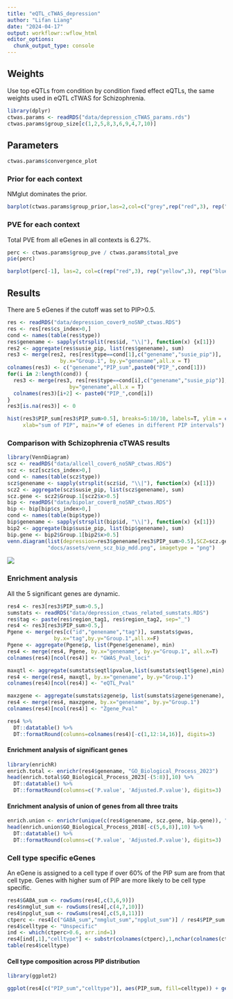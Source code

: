 ```yaml
---
title: "eQTL_cTWAS_depression"
author: "Lifan Liang"
date: "2024-04-17"
output: workflowr::wflow_html
editor_options:
  chunk_output_type: console
---
```


## Weights

Use top eQTLs from condition by condition fixed effect eQTLs, the same weights used in eQTL cTWAS for Schizophrenia.

```r
library(dplyr)
ctwas.params <- readRDS("data/depression_cTWAS_params.rds")
ctwas.params$group_size[c(1,2,5,8,3,6,9,4,7,10)]
```

## Parameters

```r
ctwas.params$convergence_plot
```

### Prior for each context

NMglut dominates the prior.

```r
barplot(ctwas.params$group_prior,las=2,col=c("grey",rep("red",3), rep("green",3), rep("blue",3)))
```

### PVE for each context

Total PVE from all eGenes in all contexts is 6.27%.

```r
perc <- ctwas.params$group_pve / ctwas.params$total_pve
pie(perc)
```

```r
barplot(perc[-1], las=2, col=c(rep("red",3), rep("yellow",3), rep("blue",3)))
```

## Results

There are 5 eGenes if the cutoff was set to PIP>0.5.

```r
res <- readRDS("data/depression_cover9_noSNP_ctwas.RDS")
res <- res[res$cs_index>0,]
cond <- names(table(res$type))
res$genename <- sapply(strsplit(res$id, "\\|"), function(x) {x[1]})
res2 <- aggregate(res$susie_pip, list(res$genename), sum)
res3 <- merge(res2, res[res$type==cond[1],c("genename","susie_pip")], 
                 by.x="Group.1", by.y="genename",all.x = T)
colnames(res3) <- c("genename","PIP_sum",paste0("PIP_",cond[1]))
for(i in 2:length(cond)) {
  res3 <- merge(res3, res[res$type==cond[i],c("genename","susie_pip")], 
                    by="genename",all.x = T)
  colnames(res3)[i+2] <- paste0("PIP_",cond[i])
}
res3[is.na(res3)] <- 0

hist(res3$PIP_sum[res3$PIP_sum>0.5], breaks=5:10/10, labels=T, ylim = c(0, 21),
     xlab="sum of PIP", main="# of eGenes in different PIP intervals")
```

### Comparison with Schizophrenia cTWAS results

```r
library(VennDiagram)
scz <- readRDS("data/allcell_cover6_noSNP_ctwas.RDS")
scz <- scz[scz$cs_index>0,]
cond <- names(table(scz$type))
scz$genename <- sapply(strsplit(scz$id, "\\|"), function(x) {x[1]})
scz2 <- aggregate(scz$susie_pip, list(scz$genename), sum)
scz.gene <- scz2$Group.1[scz2$x>0.5]
bip <- readRDS("data/bipolar_cover8_noSNP_ctwas.RDS")
bip <- bip[bip$cs_index>0,]
cond <- names(table(bip$type))
bip$genename <- sapply(strsplit(bip$id, "\\|"), function(x) {x[1]})
bip2 <- aggregate(bip$susie_pip, list(bip$genename), sum)
bip.gene <- bip2$Group.1[bip2$x>0.5]
venn.diagram(list(depression=res3$genename[res3$PIP_sum>0.5],SCZ=scz.gene,bipolar=bip.gene), 
             "docs/assets/venn_scz_bip_mdd.png", imagetype = "png")
```

![](assets/venn_scz_bip_mdd.png)

### Enrichment analysis

All the 5 significant genes are dynamic.

```r
res4 <- res3[res3$PIP_sum>0.5,]
sumstats <- readRDS("data/depression_ctwas_related_sumstats.RDS")
res$tag <- paste(res$region_tag1, res$region_tag2, sep="_")
res4 <- res3[res3$PIP_sum>0.5,]
Pgene <- merge(res[c("id","genename","tag")], sumstats$gwas,
               by.x="tag",by.y="Group.1",all.x=F)
Pgene <- aggregate(Pgene$p, list(Pgene$genename), min)
res4 <- merge(res4, Pgene, by.x="genename", by.y="Group.1", all.x=T)
colnames(res4)[ncol(res4)] <- "GWAS_Pval_loci"

maxqtl <- aggregate(sumstats$eqtl$pvalue,list(sumstats$eqtl$gene),min)
res4 <- merge(res4, maxqtl, by.x="genename", by.y="Group.1")
colnames(res4)[ncol(res4)] <- "eQTL_Pval"

maxzgene <- aggregate(sumstats$zgene$p, list(sumstats$zgene$genename), min)
res4 <- merge(res4, maxzgene, by.x="genename", by.y="Group.1")
colnames(res4)[ncol(res4)] <- "Zgene_Pval"

res4 %>%
  DT::datatable() %>%
  DT::formatRound(columns=colnames(res4)[-c(1,12:14,16)], digits=3)
```


#### Enrichment analysis of significant genes

```r
library(enrichR)
enrich.total <- enrichr(res4$genename, "GO_Biological_Process_2023")
head(enrich.total$GO_Biological_Process_2023[-(5:8)],10) %>%
  DT::datatable() %>%
  DT::formatRound(columns=c('P.value', 'Adjusted.P.value'), digits=3)
```


#### Enrichment analysis of union of genes from all three traits

```r
enrich.union <- enrichr(unique(c(res4$genename, scz.gene, bip.gene)), "GO_Biological_Process_2018")
head(enrich.union$GO_Biological_Process_2018[-c(5,6,8)],10) %>%
  DT::datatable() %>%
  DT::formatRound(columns=c('P.value', 'Adjusted.P.value'), digits=3)
```


### Cell type specific eGenes

An eGene is assigned to a cell type if over 60% of the PIP sum are from that cell type. Genes with higher sum of PIP are more likely to be cell type specific.

```r
res4$GABA_sum <- rowSums(res4[,c(3,6,9)])
res4$nmglut_sum <- rowSums(res4[,c(4,7,10)])
res4$npglut_sum <- rowSums(res4[,c(5,8,11)])
ctperc <- res4[c("GABA_sum","nmglut_sum","npglut_sum")] / res4$PIP_sum
res4$celltype <- "Unspecific"
ind <- which(ctperc>0.6, arr.ind=1)
res4[ind[,1],"celltype"] <- substr(colnames(ctperc),1,nchar(colnames(ctperc))-4)[ind[,2]]
table(res4$celltype)
```

#### Cell type composition across PIP distribution

```r
library(ggplot2)

ggplot(res4[c("PIP_sum","celltype")], aes(PIP_sum, fill=celltype)) + geom_histogram(binwidth = 0.1, center=0.55) + theme_bw()
```


